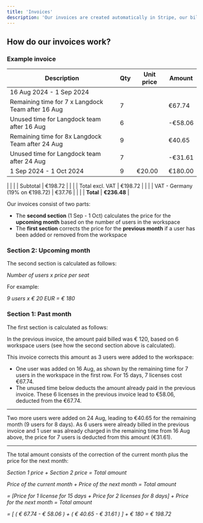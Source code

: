 ```yaml
---
title: 'Invoices'
description: 'Our invoices are created automatically in Stripe, our billing portal. In the beginning of the month, you will receive an invoice with the number of seats for the upcoming month. This calculation is corrected in the following invoice if you added or removed members in your Langdock workspace.'
---
```


## How do our invoices work?
### Example invoice
| **Description**                                     | **Qty** | **Unit price** | **Amount**   |
|-------------------------------------------------|-----|------------|----------|
| 16 Aug 2024 - 1 Sep 2024                        |     |            |          |
| Remaining time for 7 x Langdock Team after 16 Aug | 7   |            | €67.74   |
| Unused time for Langdock team after 16 Aug      | 6   |            | -€58.06  |
| Remaining time for 8x Langdock Team after 24 Aug | 9   |            | €40.65   |
| Unused time for Langdock team after 24 Aug      | 7   |            | -€31.61  |
| 1 Sep 2024 - 1 Oct 2024                         | 9   | €20.00     | €180.00  
|
|                                                                                                 |     | Subtotal   | €198.72  |
|                                                 |     | Total excl. VAT | €198.72 |
|                                                 |     | VAT - Germany (19% on €198.72) | €37.76 |
|                                                 |     | **Total** | **€236.48** |

Our invoices consist of two parts:
- The **second section** (1 Sep - 1 Oct) calculates the price for the **upcoming month** based on the number of users in the workspace
- The **first section** corrects the price for the **previous month** if a user has been added or removed from the workspace

### Section 2: Upcoming month
The second section is calculated as follows:

_Number of users x price per seat_

For example:

_9 users x € 20 EUR = € 180_

### Section 1: Past month
The first section is calculated as follows:

In the previous invoice, the amount paid billed was € 120, based on 6 workspace users (see how the second section above is calculated).

This invoice corrects this amount as 3 users were added to the workspace:

- One user was added on 16 Aug, as shown by the remaining time for 7 users in the workspace in the first row. For 15 days, 7 licenses cost €67.74.
- The unused time below deducts the amount already paid in the previous invoice. These 6 licenses in the previous invoice lead to €58.06, deducted from the €67.74.
___

Two more users were added on 24 Aug, leading to €40.65 for the remaining month (9 users for 8 days).
As 6 users were already billed in the previous invoice and 1 user was already charged in the remaining time from 16 Aug above, the price for 7 users is deducted from this amount (€31.61).

___

The total amount consists of the correction of the current month plus the price for the next month:

_Section 1 price + Section 2 price = Total amount_

_Price of the current month + Price of the next month = Total amount_

_= [Price for 1 license for 15 days + Price for 2 licenses for 8 days] + Price for the next month = Total amount_

_= [ ( € 67.74 - € 58.06 ) + ( € 40.65 - € 31.61 ) ] + € 180  = € 198.72_
